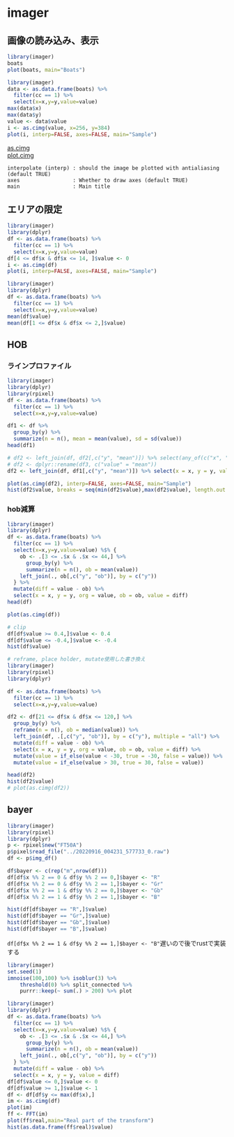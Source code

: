 # imager

## 画像の読み込み、表示

```r
library(imager)
boats
plot(boats, main="Boats") 
```

```r
library(imager)
data <- as.data.frame(boats) %>% 
  filter(cc == 1) %>% 
  select(x=x,y=y,value=value)
max(data$x)
max(data$y)
value <- data$value
i <- as.cimg(value, x=256, y=384)
plot(i, interp=FALSE, axes=FALSE, main="Sample")
```

[as.cimg](https://www.rdocumentation.org/packages/imager/versions/0.42.10/topics/as.cimg)  
[plot.cimg](https://www.rdocumentation.org/packages/imager/versions/0.42.13/topics/plot.cimg)

```
interpolate (interp) : should the image be plotted with antialiasing (default TRUE)
axes                 : Whether to draw axes (default TRUE)
main                 : Main title
```

## エリアの限定

```r
library(imager)
library(dplyr)
df <- as.data.frame(boats) %>% 
  filter(cc == 1) %>% 
  select(x=x,y=y,value=value)
df[4 <= df$x & df$x <= 14, ]$value <- 0
i <- as.cimg(df)
plot(i, interp=FALSE, axes=FALSE, main="Sample")
```

```r
library(imager)
library(dplyr)
df <- as.data.frame(boats) %>% 
  filter(cc == 1) %>% 
  select(x=x,y=y,value=value)
mean(df$value)
mean(df[1 <= df$x & df$x <= 2,]$value)
```

## HOB

### ラインプロファイル

```r
library(imager)
library(dplyr)
library(rpixel)
df <- as.data.frame(boats) %>% 
  filter(cc == 1) %>% 
  select(x=x,y=y,value=value)

df1 <- df %>% 
  group_by(y) %>%
  summarize(n = n(), mean = mean(value), sd = sd(value))
head(df1)

# df2 <- left_join(df, df2[,c("y", "mean")]) %>% select(any_of(c("x", "y", "mean")))
# df2 <- dplyr::rename(df3, c("value" = "mean"))
df2 <- left_join(df, df1[,c("y", "mean")]) %>% select(x = x, y = y, value = mean)

plot(as.cimg(df2), interp=FALSE, axes=FALSE, main="Sample")
hist(df2$value, breaks = seq(min(df2$value),max(df2$value), length.out = 11))
```

### hob減算

```r
library(imager)
library(dplyr)
df <- as.data.frame(boats) %>% 
  filter(cc == 1) %>% 
  select(x=x,y=y,value=value) %$% {
    ob <- .[3 <= .$x & .$x <= 44,] %>%
      group_by(y) %>%
      summarize(n = n(), ob = mean(value))
    left_join(., ob[,c("y", "ob")], by = c("y"))
  } %>%
  mutate(diff = value - ob) %>%
  select(x = x, y = y, org = value, ob = ob, value = diff)
head(df)

plot(as.cimg(df))

# clip
df[df$value >= 0.4,]$value <- 0.4
df[df$value <= -0.4,]$value <- -0.4
hist(df$value)
```

```r
# reframe, place holder, mutate使用した書き換え
library(imager)
library(rpixel)
library(dplyr)

df <- as.data.frame(boats) %>% 
  filter(cc == 1) %>% 
  select(x=x,y=y,value=value)

df2 <- df[21 <= df$x & df$x <= 120,] %>%
  group_by(y) %>%
  reframe(n = n(), ob = median(value)) %>%
  left_join(df, .[,c("y", "ob")], by = c("y"), multiple = "all") %>%
  mutate(diff = value - ob) %>%
  select(x = x, y = y, org = value, ob = ob, value = diff) %>%
  mutate(value = if_else(value < -30, true = -30, false = value)) %>%
  mutate(value = if_else(value > 30, true = 30, false = value))

head(df2)
hist(df2$value)
# plot(as.cimg(df2))
```

## bayer

```r
library(imager)
library(rpixel)
library(dplyr)
p <- rpixel$new("FT50A")
p$pixel$read_file("../20220916_004231_577733_0.raw")
df <- p$img_df()

df$bayer <- c(rep("m",nrow(df)))
df[df$x %% 2 == 0 & df$y %% 2 == 0,]$bayer <- "R"
df[df$x %% 2 == 0 & df$y %% 2 == 1,]$bayer <- "Gr"
df[df$x %% 2 == 1 & df$y %% 2 == 0,]$bayer <- "Gb"
df[df$x %% 2 == 1 & df$y %% 2 == 1,]$bayer <- "B"

hist(df[df$bayer == "R",]$value)
hist(df[df$bayer == "Gr",]$value)
hist(df[df$bayer == "Gb",]$value)
hist(df[df$bayer == "B",]$value)
```

```df[df$x %% 2 == 1 & df$y %% 2 == 1,]$bayer <- "B"```遅いので後でrustで実装する


```r
library(imager)
set.seed(1)
imnoise(100,100) %>% isoblur(3) %>%
    threshold(0) %>% split_connected %>%
    purrr::keep(~ sum(.) > 200) %>% plot
```

```r
library(imager)
library(dplyr)
df <- as.data.frame(boats) %>% 
  filter(cc == 1) %>% 
  select(x=x,y=y,value=value) %$% {
    ob <- .[3 <= .$x & .$x <= 44,] %>%
      group_by(y) %>%
      summarize(n = n(), ob = mean(value))
    left_join(., ob[,c("y", "ob")], by = c("y"))
  } %>%
  mutate(diff = value - ob) %>%
  select(x = x, y = y, value = diff)
df[df$value <= 0,]$value <- 0
df[df$value >= 1,]$value <- 1
df <- df[df$y <= max(df$x),]
im <- as.cimg(df)
plot(im)
ff <- FFT(im)
plot(ff$real,main="Real part of the transform")
hist(as.data.frame(ff$real)$value)
```